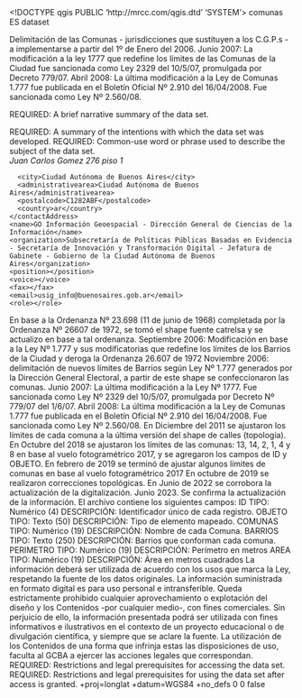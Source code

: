 <!DOCTYPE qgis PUBLIC 'http://mrcc.com/qgis.dtd' 'SYSTEM'>
<qgis version="3.30.0-'s-Hertogenbosch">
  <identifier>comunas</identifier>
  <parentidentifier></parentidentifier>
  <language>ES</language>
  <type>dataset</type>
  <title>Comunas de la Ciudad Autónoma de Buenos Aires</title>
  <abstract>Delimitación de las Comunas - jurisdicciones que sustituyen a los C.G.P.s - a implementarse a partir del 1º de Enero del 2006. Junio 2007: La modificación a la ley 1777 que redefine los límites de las Comunas de la Ciudad fue sancionada como Ley 2329 del 10/5/07, promulgada por Decreto 779/07. Abril 2008: La última modificación a la Ley de Comunas 1.777 fue publicada en el Boletín Oficial Nº 2.910 del 16/04/2008. Fue sancionada como Ley Nº 2.560/08.



REQUIRED: A brief narrative summary of the data set.

REQUIRED: A summary of the intentions with which the data set was developed.</abstract>
  <keywords vocabulary="gmd:topicCategory">
    <keyword>REQUIRED: Common-use word or phrase used to describe the subject of the data set.</keyword>
  </keywords>
  <contact>
    <contactAddress>
      <type></type>
      <address>Juan Carlos Gomez 276 piso 1</address>
      <city>Ciudad Autónoma de Buenos Aires</city>
      <administrativearea>Ciudad Autónoma de Buenos Aires</administrativearea>
      <postalcode>C1282ABF</postalcode>
      <country>ar</country>
    </contactAddress>
    <name>GO Información Geoespacial - Dirección General de Ciencias de la Información</name>
    <organization>Subsecretaría de Políticas Públicas Basadas en Evidencia - Secretaría de Innovación y Transformación Digital - Jefatura de Gabinete - Gobierno de la Ciudad Autónoma de Buenos Aires</organization>
    <position></position>
    <voice></voice>
    <fax></fax>
    <email>usig_info@buenosaires.gob.ar</email>
    <role></role>
  </contact>
  <links>
    <link description="" mimeType="" size="" format="" type="Local Area Network" url="http://www.mapa.buenosaires.gob.ar - http://mapas.usig.buenosaires.gob.ar" name="Shapefile, csv"/>
  </links>
  <history>En base a la Ordenanza Nº 23.698 (11 de junio de 1968) completada por la Ordenanza Nº 26607 de 1972, se tomó el shape fuente catrelsa y se actualizo en base a tal ordenanza. Septiembre 2006: Modificación en base a la Ley Nº 1.777 y sus modificatorias que redefine los límites de los Barrios de la Ciudad y deroga la Ordenanza 26.607 de 1972 Noviembre 2006: delimitación de nuevos límites de Barrios según Ley Nº 1.777 generados por la Dirección General Electoral, a partir de este shape se confeccionaron las comunas. Junio 2007: La última modificación a la Ley Nº 1777. Fue sancionada como Ley Nº 2329 del 10/5/07, promulgada por Decreto Nº 779/07 del 1/6/07. Abril 2008: La última modificación a la Ley de Comunas 1.777 fue publicada en el Boletín Oficial Nº 2.910 del 16/04/2008. Fue sancionada como Ley Nº 2.560/08. En Diciembre del 2011 se ajustaron los límites de cada comuna a la última versión del shape de calles (topología). En Octubre del 2018 se ajustaron los límites de las comunas: 13, 14, 2, 1, 4 y 8 en base al vuelo fotogramétrico 2017, y se agregaron los campos de ID y OBJETO. En febrero de 2019 se terminó de ajustar algunos límites de comunas en base al vuelo fotogramétrico 2017 En octubre de 2019 se realizaron correcciones topológicas. En Junio de 2022 se corrobora la actualización de la digitalización. Junio 2023. Se confirma la actualización de la información. El archivo contiene los siguientes campos: ID TIPO: Numérico (4) DESCRIPCIÓN: Identificador único de cada registro. OBJETO TIPO: Texto (50) DESCRIPCIÓN: Tipo de elemento mapeado. COMUNAS TIPO: Numérico (19) DESCRIPCIÓN: Nombre de cada Comuna. BARRIOS TIPO: Texto (250) DESCRIPCIÓN: Barrios que conforman cada comuna. PERIMETRO TIPO: Numérico (19) DESCRIPCIÓN: Perímetro en metros AREA TIPO: Numérico (19) DESCRIPCIÓN: Área en metros cuadrados</history>
  <dates/>
  <fees></fees>
  <constraints type="Limitaciones de uso">La información deberá ser utilizada de acuerdo con los usos que marca la Ley, respetando la fuente de los datos originales. La información suministrada en formato digital es para uso personal e intransferible. Queda estrictamente prohibido cualquier aprovechamiento o explotación del diseño y los Contenidos -por cualquier medio-, con fines comerciales. Sin perjuicio de ello, la información presentada podrá ser utilizada con fines informativos e ilustrativos en el contexto de un proyecto educacional o de divulgación científica, y siempre que se aclare la fuente. La utilización de los Contenidos de una forma que infrinja estas las disposiciones de uso, faculta al GCBA a ejercer las acciones legales que correspondan.</constraints>
  <constraints type="Acceso">REQUIRED: Restrictions and legal prerequisites for accessing the data set.</constraints>
  <rights></rights>
  <rights>REQUIRED: Restrictions and legal prerequisites for using the data set after access is granted.</rights>
  <encoding></encoding>
  <crs>
    <spatialrefsys nativeFormat="Wkt">
      <wkt></wkt>
      <proj4>+proj=longlat +datum=WGS84 +no_defs</proj4>
      <srsid>0</srsid>
      <srid>0</srid>
      <authid></authid>
      <description></description>
      <projectionacronym></projectionacronym>
      <ellipsoidacronym></ellipsoidacronym>
      <geographicflag>false</geographicflag>
    </spatialrefsys>
  </crs>
  <extent>
    <spatial dimensions="2" maxz="0" crs="EPSG:4326" minz="0" maxy="-34.52648899999999799" minx="-58.53151900000000296" maxx="-58.33514999999999873" miny="-34.70529299999999751"/>
    <temporal>
      <period>
        <start></start>
        <end></end>
      </period>
    </temporal>
  </extent>
</qgis>
